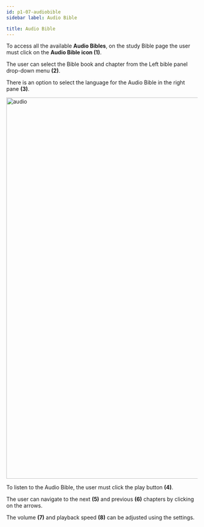 ```yaml
---
id: p1-07-audiobible
sidebar label: Audio Bible

title: Audio Bible
---
```

To access all the available **Audio Bibles**, on the study Bible page the user must click on the **Audio Bible icon (1)**.  

The user can select the Bible book and chapter from the Left bible panel drop-down menu **(2)**. 

There is an option to select the language for the Audio Bible in the right pane **(3)**. 

<img src="/img/assets/audio.png"  width="1000px" alt="audio"/>

To listen to the Audio Bible, the user must click the play button **(4)**.  

The user can navigate to the next **(5)** and previous **(6)** chapters by clicking on the arrows. 

The volume **(7)** and playback speed **(8)** can be adjusted using the settings. 